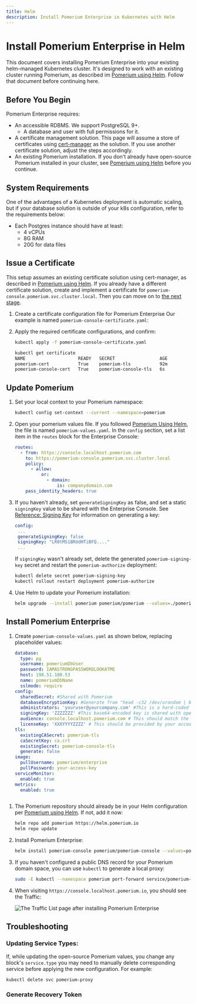 ```yaml
---
title: Helm
description: Install Pomerium Enterprise in Kubernetes with Helm
---
```



# Install Pomerium Enterprise in Helm

This document covers installing Pomerium Enterprise into your existing helm-managed Kubernetes cluster. It's designed to work with an existing cluster running Pomerium, as described im [Pomerium using Helm]. Follow that document before continuing here.

## Before You Begin

Pomerium Enterprise requires:

- An accessible RDBMS. We support PostgreSQL 9+.
  - A database and user with full permissions for it.
- A certificate management solution. This page will assume a store of certificates using [cert-manager] as the solution. If you use another certificate solution, adjust the steps accordingly.
- An existing Pomerium installation. If you don't already have open-source Pomerium installed in your cluster, see [Pomerium using Helm] before you continue.

## System Requirements

One of the advantages of a Kubernetes deployment is automatic scaling, but if your database solution is outside of your k8s configuration, refer to the requirements below:

- Each Postgres instance should have at least:
  - 4 vCPUs
  - 8G RAM
  - 20G for data files

## Issue a Certificate

This setup assumes an existing certificate solution using cert-manager, as described in [Pomerium using Helm]. If you already have a different certificate solution, create and implement a certificate for `pomerium-console.pomerium.svc.cluster.local`. Then you can move on to [the next stage](#update-pomerium).

1. Create a certificate configuration file for Pomerium Enterprise Our example is named `pomerium-console-certificate.yaml`:

   <PomeriumConsoleCertificate />

1. Apply the required certificate configurations, and confirm:

   ```bash
   kubectl apply -f pomerium-console-certificate.yaml
   ```

   ```bash
   kubectl get certificate
   NAME                    READY   SECRET                 AGE
   pomerium-cert           True    pomerium-tls           92m
   pomerium-console-cert   True    pomerium-console-tls   6s
   ```

## Update Pomerium

1. Set your local context to your Pomerium namespace:

   ```bash
   kubectl config set-context --current --namespace=pomerium
   ```

1. Open your pomerium values file. If you followed [Pomerium Using Helm], the file is named `pomerium-values.yaml`. In the `config` section, set a list item in the `routes` block for the Enterprise Console:

   ```yaml
   routes:
     - from: https://console.localhost.pomerium.com
       to: https://pomerium-console.pomerium.svc.cluster.local
       policy:
         - allow:
             or:
               - domain:
                   is: companydomain.com
       pass_identity_headers: true
   ```

1. If you haven't already, set `generateSigningKey` as false, and set a static `signingKey` value to be shared with the Enterprise Console. See [Reference: Signing Key](/docs/reference/signing-key) for information on generating a key:

   ```yaml
   config:
    ...
    generateSigningKey: false
    signingKey: "LR0tMS1BRUdHTiBFQ...."
    ...
   ```

   If `signingKey` wasn't already set, delete the generated `pomerium-signing-key` secret and restart the `pomerium-authorize` deployment:

   ```bash
   kubectl delete secret pomerium-signing-key
   kubectl rollout restart deployment pomerium-authorize
   ```

1. Use Helm to update your Pomerium installation:

   ```bash
   helm upgrade --install pomerium pomerium/pomerium --values=./pomerium-values.yaml
   ```

## Install Pomerium Enterprise

1. Create `pomerium-console-values.yaml` as shown below, replacing placeholder values:

   ```yaml title="pomerium-console-values.yaml"
   database:
     type: pg
     username: pomeriumDbUser
     password: IAMASTRONGPASSWORDLOOKATME
     host: 198.51.100.53
     name: pomeriumDbName
     sslmode: require
   config:
     sharedSecret: #Shared with Pomerium
     databaseEncryptionKey: #Generate from "head -c32 /dev/urandom | base64"
     administrators: 'youruser@yourcompany.com' #This is a hard-coded access, remove once setup is complete
     signingKey: 'ZZZZZZZ' #This base64-encoded key is shared with open-source Pomerium
     audience: console.localhost.pomerium.com # This should match the "from" value in your Pomerium route, excluding protocol.
     licenseKey: 'XXXYYYYZZZZ' # This should be provided by your account team.
   tls:
     existingCASecret: pomerium-tls
     caSecretKey: ca.crt
     existingSecret: pomerium-console-tls
     generate: false
   image:
     pullUsername: pomerium/enterprise
     pullPassword: your-access-key
   serviceMonitor:
     enabled: true
   metrics:
     enabled: true
   ```

```

```

1. The Pomerium repository should already be in your Helm configuration per [Pomerium using Helm]. If not, add it now:

   ```bash
   helm repo add pomerium https://helm.pomerium.io
   helm repo update
   ```

1. Install Pomerium Enterprise:

   ```bash
   helm install pomerium-console pomerium/pomerium-console --values=pomerium-console-values.yaml
   ```

1. If you haven't configured a public DNS record for your Pomerium domain space, you can use `kubectl` to generate a local proxy:

   ```bash
   sudo -E kubectl --namespace pomerium port-forward service/pomerium-proxy 443:443
   ```

1. When visiting `https://console.localhost.pomerium.io`, you should see the Traffic:

   ![The Traffic List page after installing Pomerium Enterprise](../img/console-route-traffic.png)

## Troubleshooting

### Updating Service Types:

If, while updating the open-source Pomerium values, you change any block's `service.type` you may need to manually delete corresponding service before applying the new configuration. For example:

```bash
kubectl delete svc pomerium-proxy
```

[pomerium using helm]: /docs/guides/helm
[cert-manager]: https://cert-manager.io/docs/

### Generate Recovery Token

<InstallMkcert />

